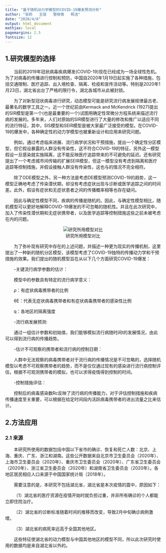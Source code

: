 ```yaml
---
title: "基于随机动力学模型的COVID-19爆发预测分析"
author: "张莉   王瑶   管晓倩   杨洁"
date: "2020/4/8"
output: html_document
mathjax: local
pagemargins: 2.5
fontsize: 12
---
```

## 1.研究模型的选择

&emsp;&emsp;当前的2019年冠状病毒疾病爆发(COVID-19)现在已经成为一场全球性危机。为了对病毒的传播进行控制和预防，中国自2020年1月19日起实施了各种措施，包括交通限制、医疗追踪、出入境检查、隔离、检疫和宣传活动等。特别是2020年1月23日，湖北省出台了严格的限行令，湖北各城市从此被封锁。

&emsp;&emsp;为了对新型冠状病毒进行研究，动态模型可能是研究流行病发展规律最古老、最著名的数学工具之一。近一个世纪前由Kermack and McKendrick (1927)提出的SIR模型是第一个(也是最重要的一个)试图用确定性常微分方程系统来描述流行病的发展的。多年来，人们对原始的SIR模型进行了大量的修改和推广以适应不同的流行特征，其中，SIS模型和SEIR模型是被大家最广泛接受的模型。在COVID-19的爆发中，各种确定性的动力学模型也被重新设计和应用来研究问题。

&emsp;&emsp;例如，通过考虑临床进展、流行病学状况和干预措施，提出一个确定性分区模型，但它假设暴露的人群没有传染性，这不符合COVID-19的特征，另外这一模型假设一旦感染就实施隔离，这不能反映医疗追踪带来的不可避免的延迟。还有研究提出了一个考虑城市间传输的扩展SEIR模型，但这一模型没有考虑到隔离和医疗追踪等控制措施，并假设接触人群没有传染性，这也与的情况不完全相符。

&emsp;&emsp;除了ODE模型之外，另一种方法是考虑DE模型预测COVID-19的趋势，这一模型正确地考虑了传染潜伏期，却没有考虑症状出现与诊断或医学追踪之间的时间差。此外，假设有症状和无症状患者之间的传播概率相等也存在疑问。

&emsp;&emsp;因此与确定性模型不同，疾病的传播是随机的。因此，与确定性模型相比，随机模型可以更好地解释COVID-19爆发的不可忽略的随机性。并且在此次研究中，加入了传染性潜伏期和无症状携带者，以及医学追踪等控制措施这些之前未被考虑在内的问题。
    
  <center>![研究所用模型对比](image\1.png)</center>

&emsp;&emsp;为了弥补现有研究中存在的上述问题，并描述一种更为现实的传播机制，这里提出了一种新的随机分区模型，该模型考虑了COVID-19独特的传播动力学和干预措施的效果。我们提出的随机模型旨在从以下几个方面研究COVID-19爆发：

&emsp;&emsp;-关键流行病学参数的估计：

&emsp;&emsp;模型中的参数具有特定的流行病学意义：
 
&emsp;&emsp;ρ：有症状病毒携带者的比例
  
&emsp;&emsp;θE：代表无症状病毒携带者和有症状病毒携带者的感染性比例
  
&emsp;&emsp;q：各地区的隔离强度

&emsp;&emsp;-流行病发展预测:

&emsp;&emsp;通过一组估计参数和初始值，我们能够模拟流行病随时间t的发展情况，由此可以得到流行病的传播趋势。

&emsp;&emsp;-估计不可观察的携带者和流行病的控制日期：

&emsp;&emsp;人群中无法观察的病毒携带者对于流行病的传播情况是不可忽略的，选择随机模型以考虑不可观察携带者的趋势，而不是仅仅通过现有的感染进行流行病控制评估，根据不可观测携带者的模拟，也可以求得疫情得到控制的时间。

&emsp;&emsp;-控制措施评估：

&emsp;&emsp;控制后的病毒感染数Rc反映了流行病的传播能力，对于评估控制措施和疾病传播速度至关重要，可以根据在给定时间段内活跃病毒携带者的进出流量之比来估计。

## 2.方法应用

### 2.1 来源

&emsp;&emsp;本研究所使用的数据包括中国以下省市的确诊、恢复和死亡人数：北京、上海、重庆、广东、浙江和湖南。这些公开数据来自北京市卫生委员会（2020年）、上海市卫生委员会（2020年）、重庆市卫生委员会（2020年）、广东省卫生委员会（2020年）、浙江省卫生委员会（2020年）和湖南省卫生委员会（2020年）。各地区居民相应人口来源于中国国家统计局（2018年）。

&emsp;&emsp;需要注意的是，本研究不包括湖北省，湖北省是本次疫情的震中，原因如下：

&emsp;&emsp;（1）湖北省的医疗资源在疫情开始时就负担过重，并非所有确诊的个人都能立即住院治疗。

&emsp;&emsp;（2）湖北省的诊断标准随着时间的推移而改变，导致2月中旬确诊病例激增。

&emsp;&emsp;（3）湖北省的病死率远高于全国其他地区。

&emsp;&emsp;这些特征使湖北省的动力模型与中国其他地区的模型不同，所以此次研究时使用的数据均是来自湖北省以外的。
